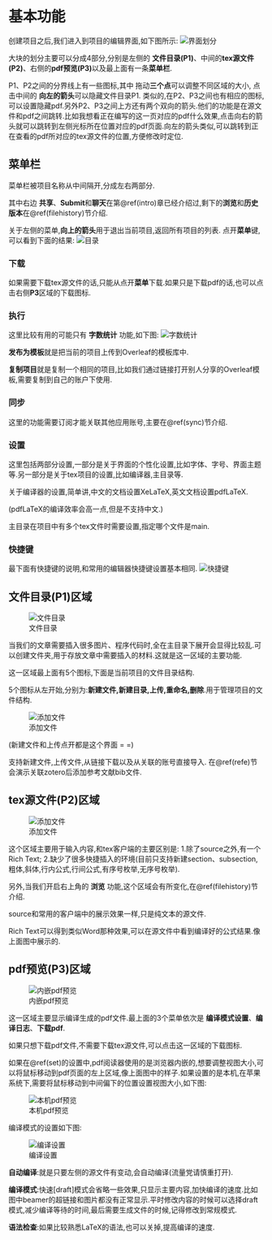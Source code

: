 # 基本功能 {#basic}

创建项目之后,我们进入到项目的编辑界面,如下图所示:
![界面划分](figure/editepagemarked.png)


大块的划分主要可以分成4部分,分别是左侧的 **文件目录(P1)**、中间的**tex源文件(P2)**、右侧的**pdf预览(P3)**以及最上面有一条**菜单栏**.


P1、P2之间的分界线上有一些图标,其中 拖动**三个点**可以调整不同区域的大小, 点击中间的 **向左的箭头**可以隐藏文件目录P1.
类似的,在P2、P3之间也有相应的图标,可以设置隐藏pdf.另外P2、P3之间上方还有两个双向的箭头.他们的功能是在源文件和pdf之间跳转.比如我想看正在编写的这一页对应的pdf什么效果,点击向右的箭头就可以跳转到左侧光标所在位置对应的pdf页面.向左的箭头类似,可以跳转到正在查看的pdf所对应的tex源文件的位置,方便修改时定位.



## 菜单栏 

菜单栏被项目名称从中间隔开,分成左右两部分.

其中右边 **共享**、**Submit**和**聊天**在第\@ref(intro)章已经介绍过,剩下的**浏览**和**历史版本**在\@ref(filehistory)节介绍.

关于左侧的菜单,**向上的箭头**用于退出当前项目,返回所有项目的列表.
点开**菜单**键,可以看到下面的结果:
![目录](figure/menu.jpg)

### 下载 {#downloadsource}

如果需要下载tex源文件的话,只能从点开**菜单**下载.如果只是下载pdf的话,也可以点击右侧**P3**区域的下载图标.

### 执行

这里比较有用的可能只有 **字数统计** 功能,如下图:
![字数统计](figure/wordcount.png)

**发布为模板**就是把当前的项目上传到Overleaf的模板库中.

**复制项目**就是复制一个相同的项目,比如我们通过链接打开别人分享的Overleaf模板,需要复制到自己的账户下使用.

### 同步

这里的功能需要订阅才能关联其他应用账号,主要在\@ref(sync)节介绍.

### 设置 {#set}

这里包括两部分设置,一部分是关于界面的个性化设置,比如字体、字号、界面主题等.另一部分是关于tex项目的设置,比如编译器,主目录等.

关于编译器的设置,简单讲,中文的文档设置XeLaTeX,英文文档设置pdfLaTeX.

(pdfLaTeX的编译效率会高一点,但是不支持中文.)

主目录在项目中有多个tex文件时需要设置,指定哪个文件是main.

### 快捷键
最下面有快捷键的说明,和常用的编辑器快捷键设置基本相同.
![快捷键](figure/hotkey.png)

## 文件目录(P1)区域

![文件目录](figure/P1.png)

当我们的文章需要插入很多图片、程序代码时,全在主目录下展开会显得比较乱.可以创建文件夹,用于存放文章中需要插入的材料.这就是这一区域的主要功能.

这一区域最上面有5个图标,下面是当前项目的文件目录结构.

5个图标从左开始,分别为:**新建文件,新建目录,上传,重命名,删除**.用于管理项目的文件结构.


![添加文件](figure/addfiles.png)

(新建文件和上传点开都是这个界面 = =)

支持新建文件,上传文件,从链接下载以及从关联的账号直接导入.
在\@ref(refe)节会演示关联zotero后添加参考文献bib文件.

## tex源文件(P2)区域



![添加文件](figure/P2.png)

这个区域主要用于输入内容,和tex客户端的主要区别是:
1.除了source之外,有一个Rich Text;
2.缺少了很多快捷插入的环境(目前只支持新建section、subsection,粗体,斜体,行内公式,行间公式,有序号枚举,无序号枚举).

另外,当我们开启右上角的 **浏览** 功能,这个区域会有所变化,在\@ref(filehistory)节介绍.

source和常用的客户端中的展示效果一样,只是纯文本的源文件.

Rich Text可以得到类似Word那种效果,可以在源文件中看到编译好的公式结果.像上面图中展示的.

## pdf预览(P3)区域

![内嵌pdf预览](figure/P3.png)

这一区域主要显示编译生成的pdf文件.最上面的3个菜单依次是 **编译模式设置**、**编译日志**、**下载pdf**.

如果只想下载pdf文件,不需要下载tex源文件,可以点击这一区域的下载图标.


如果在\@ref(set)的设置中,pdf阅读器使用的是浏览器内嵌的,想要调整视图大小,可以将鼠标移动到pdf页面的左上区域,像上面图中的样子.如果设置的是本机,在苹果系统下,需要将鼠标移动到中间偏下的位置设置视图大小,如下图:

![本机pdf预览](figure/localpdf.png)


编译模式的设置如下图:

![编译设置](figure/compileset.png)

**自动编译**:就是只要左侧的源文件有变动,会自动编译(流量党请慎重打开).

**编译模式**:快速[draft]模式会省略一些效果,只显示主要内容,加快编译的速度.比如图中beamer的超链接和图片都没有正常显示.平时修改内容的时候可以选择draft模式,减少编译等待的时间,最后需要生成文件的时候,记得修改到常规模式.

**语法检查**:如果比较熟悉LaTeX的语法,也可以关掉,提高编译的速度.

